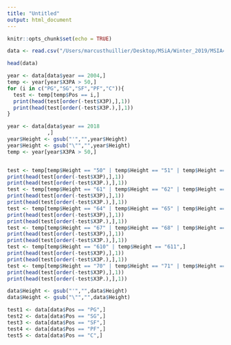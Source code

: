 ```yaml
---
title: "Untitled"
output: html_document
---
```


```r
knitr::opts_chunk$set(echo = TRUE)
```

```r
data <- read.csv("/Users/marcusthuillier/Desktop/MSiA/Winter_2019/MSIA411/Project/Player_data_2.csv", sep = ",")

```


```r
head(data)
```


```r
year <- data[data$year == 2004,]
temp <- year[year$X3PA > 50,]
for (i in c("PG","SG","SF","PF","C")){
  test <- temp[temp$Pos == i,]
  print(head(test[order(-test$X3P),],1))
  print(head(test[order(-test$X3P.),],1))
}

```

```r
year <- data[data$year == 2018
             ,]
year$Height <- gsub("'","",year$Height)
year$Height <- gsub("\"","",year$Height)
temp <- year[year$X3PA > 50,]


test <- temp[temp$Height == "50" | temp$Height == "51" | temp$Height == "52" | temp$Height == "53" | temp$Height == "54" | temp$Height == "55" | temp$Height == "56" | temp$Height == "57" | temp$Height == "58" | temp$Height == "59" | temp$Height == "510" | temp$Height == "511" | temp$Height == "60",]
print(head(test[order(-test$X3P),],1))
print(head(test[order(-test$X3P.),],1))
test <- temp[temp$Height == "61" | temp$Height == "62" | temp$Height == "63",]
print(head(test[order(-test$X3P),],1))
print(head(test[order(-test$X3P.),],1))
test <- temp[temp$Height == "64" | temp$Height == "65" | temp$Height == "66",]
print(head(test[order(-test$X3P),],1))
print(head(test[order(-test$X3P.),],1))
test <- temp[temp$Height == "67" | temp$Height == "68" | temp$Height == "69",]
print(head(test[order(-test$X3P),],1))
print(head(test[order(-test$X3P.),],1))
test <- temp[temp$Height == "610" | temp$Height == "611",]
print(head(test[order(-test$X3P),],1))
print(head(test[order(-test$X3P.),],1))
test <- temp[temp$Height == "70" | temp$Height == "71" | temp$Height == "72" | temp$Height == "73" | temp$Height == "74" | temp$Height == "75" | temp$Height == "76",]
print(head(test[order(-test$X3P),],1))
print(head(test[order(-test$X3P.),],1))
```

```r
data$Height <- gsub("'","",data$Height)
data$Height <- gsub("\"","",data$Height)

```

```r
test1 <- data[data$Pos == "PG",]
test2 <- data[data$Pos == "SG",]
test3 <- data[data$Pos == "SF",]
test4 <- data[data$Pos == "PF",]
test5 <- data[data$Pos == "C",]


```

















